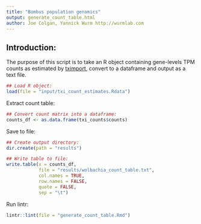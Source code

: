 ```yaml
---
title: "Bombus population genomics"
output: generate_count_table.html
author: Joe Colgan, Yannick Wurm http://wurmlab.com
---
```


## Introduction:  
The purpose of this script is to take an R object containing gene-levels TPM counts as estimated by [tximport](https://bioconductor.org/packages/release/bioc/html/tximport.html), convert to a dataframe and output as a text file.

```r
## Load R object:
load(file = "input/txi_count_estimates.Rdata")
```

Extract count table:

```r
## Convert count matrix into a dataframe:
counts_df <- as.data.frame(txi_counts$counts)
```

Save to file:

```r
## Create output directory:
dir.create(path = "results")

## Write table to file:
write.table(x = counts_df,
            file = "results/wolbachia_count_table.txt",
            col.names = TRUE,
            row.names = FALSE,
            quote = FALSE,
            sep = "\t")
```

Run lintr:

```r
lintr::lint(file = "generate_count_table.Rmd")
```
